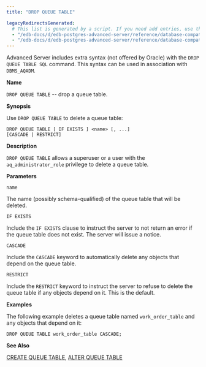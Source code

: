 ```yaml
---
title: "DROP QUEUE TABLE"

legacyRedirectsGenerated:
  # This list is generated by a script. If you need add entries, use the `legacyRedirects` key.
  - "/edb-docs/d/edb-postgres-advanced-server/reference/database-compatibility-for-oracle-developers-sql-guide/13/drop_queue_table.html"
  - "/edb-docs/d/edb-postgres-advanced-server/reference/database-compatibility-for-oracle-developers-sql-guide/latest/drop_queue_table.html"
---
```


<div id="drop_queue_table" class="registered_link"></div>

Advanced Server includes extra syntax (not offered by Oracle) with the `DROP QUEUE TABLE SQL` command. This syntax can be used in association with `DBMS_AQADM`.

**Name**

`DROP QUEUE TABLE` -- drop a queue table.

**Synopsis**

Use `DROP QUEUE TABLE` to delete a queue table:

```text
DROP QUEUE TABLE [ IF EXISTS ] <name> [, ...]
[CASCADE | RESTRICT]
```

**Description**

`DROP QUEUE TABLE` allows a superuser or a user with the `aq_administrator_role` privilege to delete a queue table.

**Parameters**

`name`

 The name (possibly schema-qualified) of the queue table that will be deleted.

`IF EXISTS`

 Include the `IF EXISTS` clause to instruct the server to not return an error if the queue table does not exist. The server will issue a notice.

`CASCADE`

 Include the `CASCADE` keyword to automatically delete any objects that depend on the queue table.

`RESTRICT`

 Include the `RESTRICT` keyword to instruct the server to refuse to delete the queue table if any objects depend on it. This is the default.

**Examples**

The following example deletes a queue table named `work_order_table` and any objects that depend on it:

```text
DROP QUEUE TABLE work_order_table CASCADE;
```

**See Also**

[CREATE QUEUE TABLE](31_create_queue_table/#create_queue_table), [ALTER QUEUE TABLE](07_alter_queue_table/#alter_queue_table)
